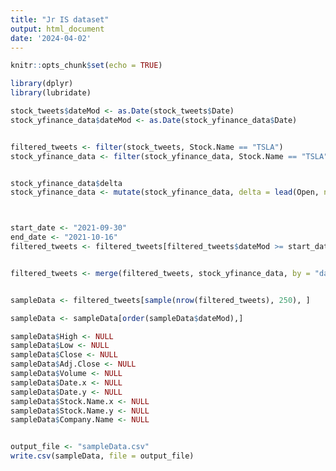 ---
title: "Jr IS dataset"
output: html_document
date: '2024-04-02'
---

```{r setup, include=FALSE}
knitr::opts_chunk$set(echo = TRUE)
```

```{r}
library(dplyr)
library(lubridate)

stock_tweets$dateMod <- as.Date(stock_tweets$Date)
stock_yfinance_data$dateMod <- as.Date(stock_yfinance_data$Date)


filtered_tweets <- filter(stock_tweets, Stock.Name == "TSLA")
stock_yfinance_data <- filter(stock_yfinance_data, Stock.Name == "TSLA")


stock_yfinance_data$delta
stock_yfinance_data <- mutate(stock_yfinance_data, delta = lead(Open, n=14))



start_date <- "2021-09-30"
end_date <- "2021-10-16"
filtered_tweets <- filtered_tweets[filtered_tweets$dateMod >= start_date & filtered_tweets$dateMod <= end_date, ]


filtered_tweets <- merge(filtered_tweets, stock_yfinance_data, by = "dateMod")


sampleData <- filtered_tweets[sample(nrow(filtered_tweets), 250), ]

sampleData <- sampleData[order(sampleData$dateMod),]

sampleData$High <- NULL
sampleData$Low <- NULL
sampleData$Close <- NULL
sampleData$Adj.Close <- NULL
sampleData$Volume <- NULL
sampleData$Date.x <- NULL
sampleData$Date.y <- NULL
sampleData$Stock.Name.x <- NULL
sampleData$Stock.Name.y <- NULL
sampleData$Company.Name <- NULL


output_file <- "sampleData.csv"
write.csv(sampleData, file = output_file)

```

